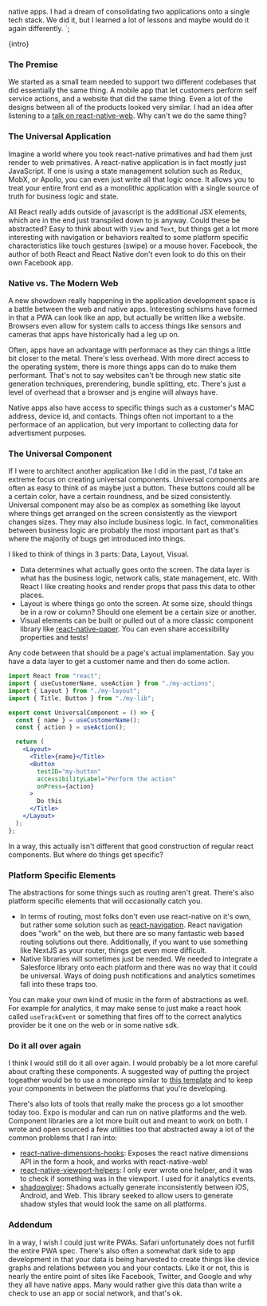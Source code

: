 native apps. I had a dream of consolidating two applications onto a single tech
stack. We did it, but I learned a lot of lessons and maybe would do it again
differently.
`;

<TitleText
  mt={3}
  title="Universal Applications vs. Universal Components"
  date={date}
/>

<p>{intro}</p>

### The Premise

We started as a small team needed to support two different codebases that did
essentially the same thing. A mobile app that let customers perform self service
actions, and a website that did the same thing. Even a lot of the designs
between all of the products looked very similar. I had an idea after listening
to a [talk on react-native-web](https://www.youtube.com/watch?v=HLWM2uhv2wI).
Why can't we do the same thing?

### The Universal Application

Imagine a world where you took react-native primatives and had them just render
to web primatives. A react-native application is in fact mostly just JavaScript.
If one is using a state management solution such as Redux, MobX, or Apollo, you
can even just write all that logic once. It allows you to treat your entire
front end as a monolithic application with a single source of truth for business
logic and state.

All React really adds outside of javascript is the additional JSX elements,
which are in the end just transpiled down to js anyway. Could these be
abstracted? Easy to think about with `View` and `Text`, but things get a lot
more interesting with navigation or behaviors realted to some platform specific
characteristics like touch gestures (swipe) or a mouse hover. Facebook, the
author of both React and React Native don't even look to do this on their own
Facebook app.

### Native vs. The Modern Web

A new showdown really happening in the application development space is a battle
between the web and native apps. Interesting schisms have formed in that a PWA
can look like an app, but actually be written like a website. Browsers even
allow for system calls to access things like sensors and cameras that apps have
historically had a leg up on.

Often, apps have an advantage with performace as they can things a little bit
closer to the metal. There's less overhead. With more direct access to the
operating system, there is more things apps can do to make them performant.
That's not to say websites can't be through new static site generation
techniques, prerendering, bundle splitting, etc. There's just a level of
overhead that a browser and js engine will always have.

Native apps also have access to specific things such as a customer's MAC
address, device id, and contacts. Things often not important to a the performace
of an application, but very important to collecting data for advertisment
purposes.

### The Universal Component

If I were to architect another application like I did in the past, I'd take an
extreme focus on creating universal components. Universal components are often
as easy to think of as maybe just a button. These buttons could all be a certain
color, have a certain roundness, and be sized consistently. Universal component
may also be as complex as something like layout where things get arranged on the
screen consistently as the viewport changes sizes. They may also include
business logic. In fact, commonalities between business logic are probably the
most important part as that's where the majority of bugs get introduced into
things.

I liked to think of things in 3 parts: Data, Layout, Visual.

- Data determines what actually goes onto the screen. The data layer is what has
  the business logic, network calls, state management, etc. With React I like
  creating hooks and render props that pass this data to other places.
- Layout is where things go onto the screen. At some size, should things be in a
  row or column? Should one element be a certain size or another.
- Visual elements can be built or pulled out of a more classic component library
  like [react-native-paper](https://github.com/callstack/react-native-paper).
  You can even share accessibility properties and tests!

Any code between that should be a page's actual implamentation. Say you have a
data layer to get a customer name and then do some action.

```jsx
import React from "react";
import { useCustomerName, useAction } from "./my-actions";
import { Layout } from "./my-layout";
import { Title, Button } from "./my-lib";

export const UniversalComponent = () => {
  const { name } = useCustomerName();
  const { action } = useAction();

  return (
    <Layout>
      <Title>{name}</Title>
      <Button
        testID="my-button"
        accessibilityLabel="Perform the action"
        onPress={action}
      >
        Do this
      </Title>
    </Layout>
  );
};
```

In a way, this actually isn't different that good construction of regular react
components. But where do things get specific?

### Platform Specific Elements

The abstractions for some things such as routing aren't great. There's also
platform specific elements that will occasionally catch you.

- In terms of routing, most folks don't even use react-native on it's own, but
  rather some solution such as [react-navigation](https://reactnavigation.org/).
  React navigation does "work" on the web, but there are so many fantastic web
  based routing solutions out there. Additionally, if you want to use something
  like NextJS as your router, things get even more difficult.
- Native libraries will sometimes just be needed. We needed to integrate a
  Salesforce library onto each platform and there was no way that it could be
  universal. Ways of doing push notifications and analytics sometimes fall into
  these traps too.

You can make your own kind of music in the form of abstractions as well. For
example for analytics, it may make sense to just make a react hook called
`useTrackEvent` or something that fires off to the correct analytics provider be
it one on the web or in some native sdk.

### Do it all over again

I think I would still do it all over again. I would probably be a lot more
careful about crafting these components. A suggested way of putting the project
togeather would be to use a monorepo similar to
[this template](https://github.com/brunolemos/react-native-web-monorepo/tree/master/packages)
and to keep your components in between the platforms that you're developing.

There's also lots of tools that really make the process go a lot smoother today
too. Expo is modular and can run on native platforms and the web. Component
libraries are a lot more built out and meant to work on both. I wrote and open
sourced a few utilities too that abstracted away a lot of the common problems
that I ran into:

- [react-native-dimensions-hooks](https://www.npmjs.com/package/react-native-dimensions-hooks):
  Exposes the react native dimensions API in the form a hook, and works with
  react-native-web!
- [react-native-viewport-helpers](https://www.npmjs.com/package/react-native-viewport-helpers):
  I only ever wrote one helper, and it was to check if something was in the
  viewport. I used for it analytics events.
- [shadowgiver](https://www.npmjs.com/package/shadowgiver): Shadows actually
  generate inconsistently between iOS, Android, and Web. This library seeked to
  allow users to generate shadow styles that would look the same on all
  platforms.

### Addendum

In a way, I wish I could just write PWAs. Safari unfortunately does not furfill
the entire PWA spec. There's also often a somewhat dark side to app development
in that your data is being harvested to create things like device graphs and
relations between you and your contacts. Like it or not, this is nearly the
entire point of sites like Facebook, Twitter, and Google and why they all have
native apps. Many would rather give this data than write a check to use an app
or social network, and that's ok.
